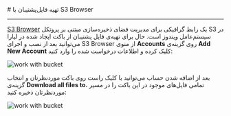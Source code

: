 

<Layout>
<Head>
<title>مستندات تهیه فایل پشتیبان با S3 Browser از Object Storage - لیارا</title>
<meta property="og:title" content="مستندات خدمات رایانش ابری لیارا" />
<meta property="og:description" content="مستندات مربوط به نحوه تهیه فایل پشتیبان با ابزار S3 Browser از باکت در فضای ذخیره‌سازی ابری در لیارا"  />
<meta property="og:image" content="https://files.liara.ir/liara/logos/liara-poster.jpg" />
</Head>
# تهیه فایل‌پشتیبان با S3 Browser
<hr className="mb-2" />

<a href="https://s3browser.com/" className="text-[#2196f3] ">S3 Browser</a> یک رابط گرافیکی برای مدیریت فضای ذخیره‌سازی مبتنی بر پروتکل S3 در سیستم‌عامل ویندوز است. حال برای تهیه‌ی فایل پشتیبان از باکت ایجاد شده در لیارا می‌توانید
بعد از نصب و اجرای S3 Browser از منوی **Accounts** روی گزینه‌ی **Add New Account** کلیک کرده و اطلاعات درخواست شده را وارد کنید:

<div className="h-4" />
<img src="https://files.liara.ir/liara/docs/add-new-s3-browser-account.png" alt="work with bucket" />
<div className="h-4" />

بعد از اضافه شدن حساب می‌توانید با کلیک راست روی باکت موردنظرتان و انتخاب گزینه‌ی **Download all files to**، تمامی فایل‌های موجود در این باکت را در مسیر موردنظرتان ذخیره کنید:


<div className="h-4" />
<img src="https://files.liara.ir/liara/docs/save-bucket-files-into-local-folder.png" alt="work with bucket" />
<div className="h-4" />

</Layout>